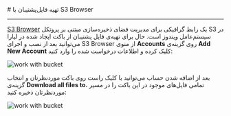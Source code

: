 

<Layout>
<Head>
<title>مستندات تهیه فایل پشتیبان با S3 Browser از Object Storage - لیارا</title>
<meta property="og:title" content="مستندات خدمات رایانش ابری لیارا" />
<meta property="og:description" content="مستندات مربوط به نحوه تهیه فایل پشتیبان با ابزار S3 Browser از باکت در فضای ذخیره‌سازی ابری در لیارا"  />
<meta property="og:image" content="https://files.liara.ir/liara/logos/liara-poster.jpg" />
</Head>
# تهیه فایل‌پشتیبان با S3 Browser
<hr className="mb-2" />

<a href="https://s3browser.com/" className="text-[#2196f3] ">S3 Browser</a> یک رابط گرافیکی برای مدیریت فضای ذخیره‌سازی مبتنی بر پروتکل S3 در سیستم‌عامل ویندوز است. حال برای تهیه‌ی فایل پشتیبان از باکت ایجاد شده در لیارا می‌توانید
بعد از نصب و اجرای S3 Browser از منوی **Accounts** روی گزینه‌ی **Add New Account** کلیک کرده و اطلاعات درخواست شده را وارد کنید:

<div className="h-4" />
<img src="https://files.liara.ir/liara/docs/add-new-s3-browser-account.png" alt="work with bucket" />
<div className="h-4" />

بعد از اضافه شدن حساب می‌توانید با کلیک راست روی باکت موردنظرتان و انتخاب گزینه‌ی **Download all files to**، تمامی فایل‌های موجود در این باکت را در مسیر موردنظرتان ذخیره کنید:


<div className="h-4" />
<img src="https://files.liara.ir/liara/docs/save-bucket-files-into-local-folder.png" alt="work with bucket" />
<div className="h-4" />

</Layout>